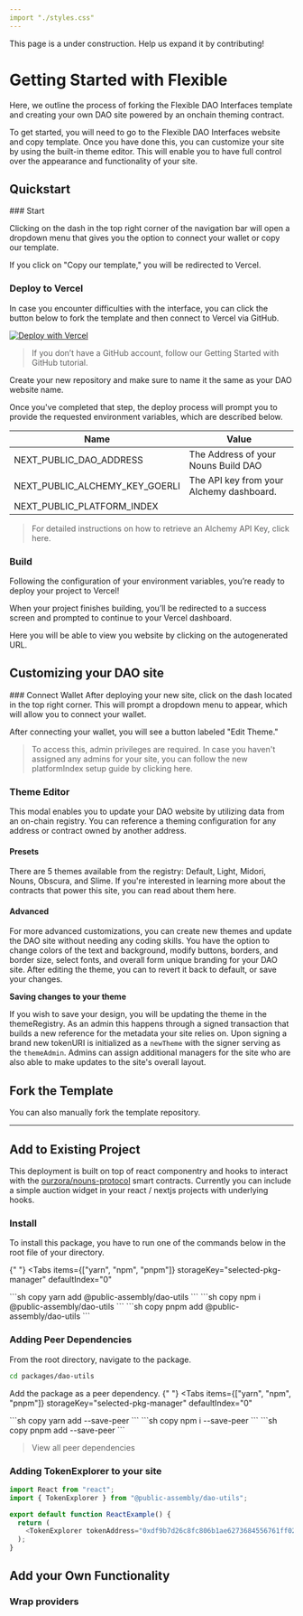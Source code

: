 ```yaml
---
import "./styles.css"
---
```


<Callout emoji="🚨">
 This page is a under construction. Help us expand it by contributing!
</Callout>

# Getting Started with Flexible

Here, we outline the process of forking the Flexible DAO Interfaces template and creating your own DAO site powered by an onchain theming contract.

To get started, you will need to go to the Flexible DAO Interfaces website and copy template. Once you have done this, you can customize your site by using the built-in theme editor. This will enable you to have full control over the appearance and functionality of your site.

## Quickstart 

<Steps>
### Start 

Clicking on the dash in the top right corner of the navigation bar will open a dropdown menu that gives you the option to connect your wallet or copy our template.

If you click on "Copy our template," you will be redirected to Vercel.

### Deploy to Vercel

In case you encounter difficulties with the interface, you can click the button below to fork the template and then connect to Vercel via GitHub.

[![Deploy with Vercel](https://vercel.com/button)](https://vercel.com/new/clone?repository-url=https%3A%2F%2Fgithub.com%2Fvercel%2Fnext.js%2Ftree%2Fcanary%2Fexamples%2Fhello-world)

> If you don’t have a GitHub account, follow our Getting Started with GitHub tutorial. 

Create your new repository and make sure to name it the same as your DAO website name.

Once you've completed that step, the deploy process will prompt you to provide the requested environment variables, which are described below.

| Name                 | Value      |
| -------------------- | ---------------------------------------|
| NEXT_PUBLIC_DAO_ADDRESS | The Address of your Nouns Build DAO |
| NEXT_PUBLIC_ALCHEMY_KEY_GOERLI | The API key from your Alchemy dashboard.
| NEXT_PUBLIC_PLATFORM_INDEX | |

> For detailed instructions on how to retrieve an Alchemy API Key, click here.

### Build
Following the configuration of your environment variables, you’re ready to deploy your project to Vercel! 

When your project finishes building, you’ll be redirected to a success screen and prompted to continue to your Vercel dashboard. 

Here you will be able to view you website by clicking on the autogenerated URL. 
</Steps>

## Customizing your DAO site

<Steps>
###  Connect Wallet
After deploying your new site, click on the dash located in the top right corner. This will prompt a dropdown menu to appear, which will allow you to connect your wallet.

After connecting your wallet, you will see a button labeled "Edit Theme."

> To access this, admin privileges are required. In case you haven't assigned any admins for your site, you can follow the new platformIndex setup guide by clicking here.

### Theme Editor
This modal enables you to update your DAO website by utilizing data from an on-chain registry. You can reference a theming configuration for any address or contract owned by another address.

#### Presets 
There are 5 themes available from the registry: Default, Light, Midori, Nouns, Obscura, and Slime. If you're interested in learning more about the contracts that power this site, you can read about them here.

#### Advanced 

For more advanced customizations, you can create new themes and update the DAO site without needing any coding skills. You have the option to change colors of the text and background, modify buttons, borders, and border size, select fonts, and overall form unique branding for your DAO site. After editing the theme, you can to revert it back to default, or save your changes.

**Saving changes to your theme**

If you wish to save your design, you will be updating the theme in the themeRegistry. As an admin this happens through a signed transaction that builds a new reference for the metadata your site relies on.  Upon signing a brand new tokenURI is initialized as a `newTheme` with the signer serving as the `themeAdmin`. Admins can assign additional managers for the site who are also able to make updates to the site's overall layout.
</Steps>

## Fork the Template

You can also manually fork the template repository. 

---

## Add to Existing Project

This deployment is built on top of react componentry and hooks to interact with the [ourzora/nouns-protocol](https://github.com/ourzora/nouns-protocol) smart contracts. Currently you can include a simple auction widget in your react / nextjs projects with underlying hooks. 

### Install

To install this package, you have to run one of the commands below in the root file of your directory.

{" "}
<Tabs
  items={["yarn", "npm", "pnpm"]}
  storageKey="selected-pkg-manager"
  defaultIndex="0"
>
  <Tab>
  ```sh copy 
  yarn add @public-assembly/dao-utils 
  ```
  </Tab>
  <Tab>
  ```sh copy 
  npm i @public-assembly/dao-utils 
  ```
  </Tab>
  <Tab>
  ```sh copy 
  pnpm add @public-assembly/dao-utils 
  ```
  </Tab>
</Tabs>

### Adding Peer Dependencies

From the root directory, navigate to the package.

```sh copy
cd packages/dao-utils
```
Add the package as a peer dependency.
{" "}
<Tabs
  items={["yarn", "npm", "pnpm"]}
  storageKey="selected-pkg-manager"
  defaultIndex="0"
>
  <Tab>
  ```sh copy 
  yarn add <package-name> --save-peer
  ```
  </Tab>
  <Tab>
  ```sh copy 
  npm i <package-name> --save-peer 
  ```
  </Tab>
  <Tab>
  ```sh copy 
  pnpm add <package-name> --save-peer
  ```
  </Tab>
</Tabs>

> View all peer dependencies 

### Adding TokenExplorer to your site

```ts copy
import React from "react";
import { TokenExplorer } from "@public-assembly/dao-utils";

export default function ReactExample() {
  return (
    <TokenExplorer tokenAddress="0xdf9b7d26c8fc806b1ae6273684556761ff02d422" />
  );
}
```
## Add your Own Functionality

### Wrap providers

